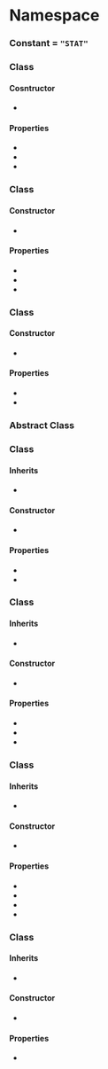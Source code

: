 
# Namespace <Decl s={Ot.Stat} />

### Constant <Decl s={Ot.Stat.Tag} /> = `"STAT"`

### Class <Decl s={Ot.Stat.Table}/>

#### Cosntructor

* <Method long ctor s={Ot.Stat.Table.cosntructor} args={{designAxes:optional(array(Ot.Stat.Axis)),assignments:optional(array(tuple(Ot.Stat.AxisValue.General,Ot.Stat.NameAssignment))),elidedFallbackNameID:optional(number)}}/>

#### Properties

* <Member s={Ot.Stat.Table.designAxes} type={array(Ot.Stat.Axis)} />
* <Member s={Ot.Stat.Table.assignments} type={array(tuple(Ot.Stat.AxisValue.General,Ot.Stat.NameAssignment))} />
* <Member s={Ot.Stat.Table.elidedFallbackNameID} type={number} />

### Class <Decl s={Ot.Stat.Axis} />

#### Constructor

* <Method ctor s={Ot.Stat.Axis.constructor} args={{tag:Tag,axisNameID:number,axisOrdering:number}}/>

#### Properties

* <Member readonly s={Ot.Stat.Axis.tag} type={Tag}/>
* <Member readonly s={Ot.Stat.Axis.axisNameID} type={number}/>
* <Member readonly s={Ot.Stat.Axis.axisOrdering} type={number}/>

### Class <Decl s={Ot.Stat.NameAssignment} />

#### Constructor

* <Method ctor s={Ot.Stat.NameAssignment.constructor} args={{flags:number,valueNameID:number}}/>

#### Properties

* <Member readonly s={Ot.Stat.NameAssignment.flags} type={number}/>
* <Member readonly s={Ot.Stat.NameAssignment.valueNameID} type={number}/>

### Abstract Class <Decl s={Ot.Stat.AxisValue.General} />

### Class <Decl s={Ot.Stat.AxisValue.Static} />

#### Inherits

* <R s={Ot.Stat.AxisValue.General}/>

#### Constructor

* <Method ctor s={Ot.Stat.AxisValue.Static.constructor} args={{axis:Ot.Stat.Axis,value:number}}/>

#### Properties

* <Member readonly s={Ot.Stat.AxisValue.Static.axis} type={Ot.Stat.Axis}/>
* <Member readonly s={Ot.Stat.AxisValue.Static.value} type={number}/>

### Class <Decl s={Ot.Stat.AxisValue.Linked} />

#### Inherits

* <R s={Ot.Stat.AxisValue.General}/>

#### Constructor

* <Method ctor s={Ot.Stat.AxisValue.Linked.constructor} args={{axis:Ot.Stat.Axis,value:number,linkedValue:number}}/>

#### Properties

* <Member readonly s={Ot.Stat.AxisValue.Linked.axis} type={Ot.Stat.Axis}/>
* <Member readonly s={Ot.Stat.AxisValue.Linked.value} type={number}/>
* <Member readonly s={Ot.Stat.AxisValue.Linked.linkedValue} type={number}/>

### Class <Decl s={Ot.Stat.AxisValue.Variable} />

#### Inherits

* <R s={Ot.Stat.AxisValue.General}/>

#### Constructor

* <Method ctor s={Ot.Stat.AxisValue.Variable.constructor} args={{axis:Ot.Stat.Axis,min:number,nominal:number,max:number}}/>

#### Properties

* <Member readonly s={Ot.Stat.AxisValue.Variable.axis} type={Ot.Stat.Axis}/>
* <Member readonly s={Ot.Stat.AxisValue.Variable.min} type={number}/>
* <Member readonly s={Ot.Stat.AxisValue.Variable.nominal} type={number}/>
* <Member readonly s={Ot.Stat.AxisValue.Variable.max} type={number}/>

### Class <Decl s={Ot.Stat.AxisValue.PolyAxis} />

#### Inherits

* <R s={Ot.Stat.AxisValue.General}/>

#### Constructor

* <Method ctor s={Ot.Stat.AxisValue.PolyAxis.constructor} args={{assignments:array(tuple(Ot.Stat.Axis,number))}}/>

#### Properties

* <Member readonly s={Ot.Stat.AxisValue.PolyAxis.assignments} type={array(tuple(Ot.Stat.Axis,number))}/>
